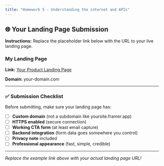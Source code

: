 ```yaml
---
title: "Homework 5 - Understanding the internet and APIs"
---
```


## 🌐 Your Landing Page Submission

**Instructions:** Replace the placeholder link below with the URL to your live landing page.

### My Landing Page

**Link:** [Your Product Landing Page](https://your-domain.com)

**Domain:** your-domain.com

---

### ✅ Submission Checklist

Before submitting, make sure your landing page has:

- [ ] **Custom domain** (not a subdomain like yoursite.framer.app)
- [ ] **HTTPS enabled** (secure connection)
- [ ] **Working CTA form** (at least email capture)
- [ ] **Backend integration** (form data goes somewhere you control)
- [ ] **Privacy note** included
- [ ] **Professional appearance** (fast, simple, credible)

---

*Replace the example link above with your actual landing page URL!*